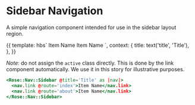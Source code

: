 
<Meta title="Rose/Nav/Sidebar" component="Nav/Sidebar" />

# Sidebar Navigation

A simple navigation component intended for use in the sidebar layout region.

<Preview>
  <Story name="Basic Sidebar Nav" height="8rem">
    {{
      template: hbs`
      <Rose::Nav::Sidebar @title={{title}} as |nav|>
        <nav.link @route="index" class="active">Item Name</nav.link>
        <nav.link @route="index">Item Name</nav.link>
      </Rose::Nav::Sidebar>
    `,
      context: {
        title: text('title', 'Title'),
      },
    }}
  </Story>
</Preview>

_Note_: do not assign the `active` class directly. This is done by the link
component automatically. We use it in this story for illustrative purposes.

```handlebars
<Rose::Nav::Sidebar @title='Title' as |nav|>
  <nav.link @route='index'>Item Name</nav.link>
  <nav.link @route='about'>Item Name</nav.link>
</Rose::Nav::Sidebar>
```
